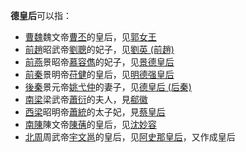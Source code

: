 '''德皇后'''可以指：
*[[曹魏|曹魏]]魏文帝[[曹丕|曹丕]]的皇后，见[[郭女王|郭女王]]
*[[前趙|前趙]]昭武帝[[劉聰|劉聰]]的妃子，见[[劉英_(前趙)|劉英 (前趙)]]
*[[前燕|前燕]]景昭帝[[慕容儁|慕容儁]]的妃子，见[[景德皇后|景德皇后]]
*[[前秦|前秦]]景明帝[[苻健|苻健]]的皇后，见[[明德强皇后|明德强皇后]]
*[[後秦|後秦]]景元帝[[姚弋仲|姚弋仲]]的妻子，见[[德皇后_(后秦)|德皇后 (后秦)]]
*[[南梁|南梁]]梁武帝[[梁武帝|蕭衍]]的夫人，見[[郗徽|郗徽]]
*[[西梁|西梁]]昭明帝[[蕭統|蕭統]]的太子妃，見[[蔡皇后|蔡皇后]]
*[[南陳|南陳]]陳文帝[[陈文帝|陳蒨]]的皇后，见[[沈妙容|沈妙容]]
*[[北周|北周]]周武帝[[宇文邕|宇文邕]]的皇后，见[[阿史那皇后|阿史那皇后]]，又作成皇后
{{消歧义|cat=三字封号消歧义|后}}
